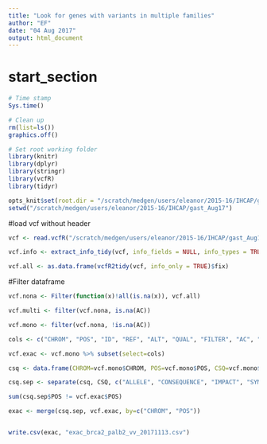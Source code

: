 ```yaml
---
title: "Look for genes with variants in multiple families"
author: "EF"
date: "04 Aug 2017"
output: html_document
---
```

# start_section
  
```r

# Time stamp
Sys.time()

# Clean up
rm(list=ls())
graphics.off()

# Set root working folder
library(knitr)
library(dplyr)
library(stringr)
library(vcfR)
library(tidyr)

opts_knit$set(root.dir = "/scratch/medgen/users/eleanor/2015-16/IHCAP/gast_Aug17")
setwd("/scratch/medgen/users/eleanor/2015-16/IHCAP/gast_Aug17")

```

#load vcf without header
```r

vcf <- read.vcfR("/scratch/medgen/users/eleanor/2015-16/IHCAP/gast_Aug17/ExAC_nonTCGA.r0.3.1.sites.vep.filt.split_brca2palb2.recode.vcf")

vcf.info <- extract_info_tidy(vcf, info_fields = NULL, info_types = TRUE, info_sep = ";")

vcf.all <- as.data.frame(vcfR2tidy(vcf, info_only = TRUE)$fix)


```

#Filter dataframe
```r

vcf.nona <- Filter(function(x)!all(is.na(x)), vcf.all)

vcf.multi <- filter(vcf.nona, is.na(AC))

vcf.mono <- filter(vcf.nona, !is.na(AC))

cols <- c("CHROM", "POS", "ID", "REF", "ALT", "QUAL", "FILTER", "AC", "AC_AFR", "AC_AMR", "AC_Adj", "AC_EAS", "AC_FEMALE", "AC_FIN", "AC_Het", "AC_Hom", "AC_MALE", "AC_NFE", "AC_OTH", "AC_SAS", "AF", "AN", "AN_AFR", "AN_AMR", "AN_Adj", "AN_EAS", "AN_FEMALE", "AN_FIN", "AN_MALE", "AN_NFE", "AN_OTH", "AN_SAS", "BaseQRankSum", "Het_AFR", "Het_AMR", "Het_EAS", "Het_FIN", "Het_NFE", "Het_OTH", "Het_SAS", "Hom_AFR", "Hom_AMR", "Hom_EAS", "Hom_FIN", "Hom_NFE", "Hom_OTH", "Hom_SAS")

vcf.exac <- vcf.mono %>% subset(select=cols)

```

```r

csq <- data.frame(CHROM=vcf.mono$CHROM, POS=vcf.mono$POS, CSQ=vcf.mono$CSQ)

csq.sep <- separate(csq, CSQ, c("ALLELE", "CONSEQUENCE", "IMPACT", "SYMBOL"), sep="\\|", extra="drop")

sum(csq.sep$POS != vcf.exac$POS)

exac <- merge(csq.sep, vcf.exac, by=c("CHROM", "POS"))


write.csv(exac, "exac_brca2_palb2_vv_20171113.csv")
```

